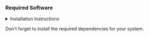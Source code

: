 ### Required Software

<details>
  <summary>Installation Instructions</summary>

  These installation instructions may not be complete and may vary from system to system. These instructions should work on MacOS and Linux. If you are a windows user please open a pull request and we will update these instructions, Godspeed brave soldier.

  ```bash
  # Install Rustup
  curl --proto '=https' --tlsv1.2 -sSf https://sh.rustup.rs | sh
  # Install Rust 1.81.0
  rustup install 1.81.0
  # Install Solana using solana-install (here installing 2.1.13)
  sh -c "$(curl -sSfL https://release.anza.xyz/v2.1.13/install)"
  # Install Anchor avm
  cargo install --git https://github.com/project-serum/anchor avm --locked
  # Install Anchor 0.30.1 (only for POW POW demo, otherwise not needed)
  avm install 0.30.1
  # Install Bonsol CLI, Risc0 Toolchain, Flatbuffers
  curl --proto '=https' --tlsv1.2 -sSf https://raw.githubusercontent.com/anagrambuild/bonsol/refs/heads/main/bin/install.sh | sh
  # Install Flatbuffers
  # follow the instructions at https://flatbuffers.dev/building/
  # or if on a mac use brew
  brew install flatbuffers@24.3.25

  # Install Docker
  # For WSL users: We recommend installing Docker directly in WSL instead of Docker Desktop
  # See detailed guide at: /how-to-guides/setup/docker-wsl
  
  # For Ubuntu/Debian (including WSL Ubuntu):
  sudo apt-get update
  sudo apt-get install docker-ce docker-ce-cli containerd.io docker-buildx-plugin docker-compose-plugin
  sudo usermod -aG docker $USER  # Allow docker commands without sudo
  ```
</details>

Don't forget to install the required dependencies for your system.
